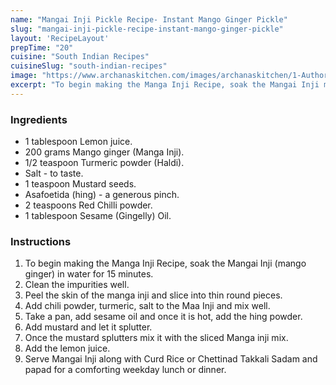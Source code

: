 ---
name: "Mangai Inji Pickle Recipe- Instant Mango Ginger Pickle"
slug: "mangai-inji-pickle-recipe-instant-mango-ginger-pickle"
layout: 'RecipeLayout'
prepTime: "20"
cuisine: "South Indian Recipes"
cuisineSlug: "south-indian-recipes"
image: "https://www.archanaskitchen.com/images/archanaskitchen/1-Author/neerusrikanth/Maa_Inji__Mango_Ginger_Pickle.jpg"
excerpt: "To begin making the Manga Inji Recipe, soak the Mangai Inji mango ginger in water for 15 minutes"
---

### Ingredients

- 1 tablespoon Lemon juice.
- 200 grams Mango ginger (Manga Inji).
- 1/2 teaspoon Turmeric powder (Haldi).
- Salt - to taste.
- 1 teaspoon Mustard seeds.
- Asafoetida (hing) - a generous pinch.
- 2 teaspoons Red Chilli powder.
- 1 tablespoon Sesame (Gingelly) Oil.

### Instructions

1. To begin making the Manga Inji Recipe, soak the Mangai Inji (mango ginger) in water for 15 minutes.
1. Clean the impurities well.
1. Peel the skin of the manga inji and slice into thin round pieces.
1. Add chili powder, turmeric, salt to the Maa Inji and mix well.
1. Take a pan, add sesame oil and once it is hot, add the hing powder.
1. Add mustard and let it splutter.
1. Once the mustard splutters mix it with the sliced Manga inji mix.
1. Add the lemon juice.
1. Serve Mangai Inji along with Curd Rice or Chettinad Takkali Sadam and papad for a comforting weekday lunch or dinner.
